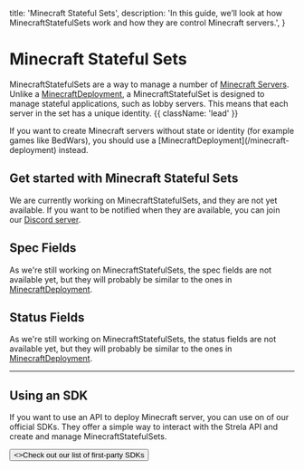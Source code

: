 
  title: 'Minecraft Stateful Sets',
  description:
        'In this guide, we’ll look at how MinecraftStatefulSets work and how they are control Minecraft servers.',
}

# Minecraft Stateful Sets

MinecraftStatefulSets are a way to manage a number of [Minecraft Servers](/minecraft-server). Unlike a [MinecraftDeployment](/minecraft-deployment), a MinecraftStatefulSet is designed to manage stateful applications, such as lobby servers. This means that each server in the set has a unique identity. {{ className: 'lead' }}

<Note>
    If you want to create Minecraft servers without state or identity (for example games like BedWars), you should use a [MinecraftDeployment](/minecraft-deployment) instead.
</Note>

## Get started with Minecraft Stateful Sets

We are currently working on MinecraftStatefulSets, and they are not yet available. If you want to be notified when they are available, you can join our <a href="https://discord.simplecloud.app" target="_blank">Discord server</a>.

## Spec Fields

As we're still working on MinecraftStatefulSets, the spec fields are not available yet, but they will probably be similar to the ones in [MinecraftDeployment](/minecraft-deployment).

## Status Fields

As we're still working on MinecraftStatefulSets, the status fields are not available yet, but they will probably be similar to the ones in [MinecraftDeployment](/minecraft-deployment).

---

## Using an SDK

If you want to use an API to deploy Minecraft server, you can use on of our official SDKs. They offer a simple way to interact with the Strela API and create and manage MinecraftStatefulSets.

<div className="not-prose">
    <Button href="/sdk" variant="text" arrow="right">
        <>Check out our list of first-party SDKs</>
    </Button>
</div>
